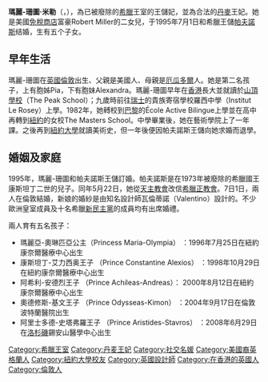 {{Infobox royalty 
| name            = 瑪麗-珊圖<br />Marie-Chantal
| title           = [[File:State_Flag_of_Greece_(1863-1924_and_1935-1973).svg|25px]] 希臘王儲妃<br/>{{flag|丹麦}}王妃<br/>''HRH'' Crown Princess  of Greece<br />''HH'' Princess Marie-Chantal of Denmark
| image           = Marie-Chantal, Crown Princess of Greece.jpg
| caption         = 
| reign           = 
| coronation      =
| othertitles     = 
| predecessor     = 
| heir            = 
| successor       =
| full name = Marie-Chantal Claire
| father          = Robert Warren Miller
| mother          = María Clara Pesantes Becerra
| spouse          = {{marriage|[[帕夫洛斯_(希臘)|帕夫洛斯王儲]]|1995|}}
| issue           = [[瑪麗亞-奧琳匹亞_(希腊公主)|瑪麗亞-奧琳匹亞公主]]<br />[[康斯坦丁-艾力西奧_(希腊)|康斯坦丁-艾力西奧王子]]<br />[[阿希利-安德烈_(希腊王子)|阿希利-安德烈王子]]<br />[[奧德修斯-基文_(希腊王子)|奧德修斯-基文王子]]<br />[[阿里士多德-史塔弗羅_(希腊王子)|阿里士多德-史塔弗羅王子]]
| house = [[格呂克斯堡王朝|格呂克斯堡王朝]]
| dynasty         = 
| birth_name = Marie-Chantal Claire Miller
| birth_date   = {{birth date and age|1968|9|17}}
| birth_place  = {{UK}}[[伦敦|伦敦]]
| date of death   = 
| place of death  = 
| date of burial  =
| place of burial =
| religion = [[希臘正教會|希臘正教會]]
|}}
'''瑪麗-珊圖·米勒'''（{{lang-en|'''Marie-Chantal Miller'''}}，{{bd|1968年|9月17日|catIdx=M}}），為已被廢除的[[希臘|希臘]]王室的王儲妃，並為合法的[[丹麥|丹麥]]王妃。她是美國[[免稅商店|免稅商店]]富豪Robert Miller的二女兒，于1995年7月1日和希臘王儲[[帕夫諾斯_(希臘)|帕夫諾斯]]结婚，生有五个子女。

== 早年生活 ==
瑪麗-珊圖在[[英國|英國]][[倫敦|倫敦]]出生、父親是美國人、母親是[[厄瓜多爾|厄瓜多爾]]人。她是第二名孩子，上有胞姊Pia，下有胞妹Alexandra。瑪麗-珊圖早年在[[香港|香港]]長大並就讀於[[山頂學校|山頂學校]]（The Peak School）；九歲時前往[[瑞士|瑞士]]的貴族寄宿學校羅西中學（Institut Le Rosey）上學。1982年，她𨍭校到[[巴黎|巴黎]]的École Active Bilingue上學並在高中再轉到[[紐約|紐約]]的女校The Masters School。中學畢業後，她在藝術學院上了一年課。之後再到[[紐約大學|紐約大學]]就讀美術史，但一年後便因帕夫諾斯王儲向她求婚而退學。

== 婚姻及家庭 == 
1995年，瑪麗-珊圖和帕夫諾斯王儲訂婚。帕夫諾斯是在1973年被廢除的希臘國王康斯坦丁二世的兒子。同年5月22日，她從[[天主教會|天主教會]]改信[[希臘正教會|希臘正教會]]。7日1日，兩人在倫敦結婚，新娘的婚紗是由知名設計師瓦倫蒂諾（Valentino）設計的。不少歐洲皇室成員及十名希臘[[新民主黨_(希臘)|新民主黨]]的成員均有出席婚禮。
 
兩人育有五名孩子：
* 瑪麗亞-奧琳匹亞公主（Princess Maria-Olympia） ：1996年7月25日在紐約康奈爾醫療中心出生
* 康斯坦丁-艾力西奥王子 （Prince Constantine Alexios） ：1998年10月29日在紐約康奈爾醫療中心出生
* 阿希利-安德烈王子 （Prince Achileas-Andreas）： 2000年8月12日在紐約康奈爾醫療中心出生
* 奧德修斯-基文王子 （Prince Odysseas-Kimon） ：2004年9月17日在倫敦波特蘭醫院出生
* 阿里士多德-史塔弗羅王子 （Prince Aristides-Stavros） ：2008年6月29日在[[洛杉磯|洛杉磯]]錫安山醫學中心出生

{{DEFAULTSORT: Miller, Marie-Chantal}}
[[Category:希臘王室|Category:希臘王室]]
[[Category:丹麦王妃|Category:丹麦王妃]]
[[Category:社交名媛|Category:社交名媛]]
[[Category:美國裔英格蘭人|Category:美國裔英格蘭人]]
[[Category:紐約大學校友|Category:紐約大學校友]]
[[Category:英國設計師|Category:英國設計師]]
[[Category:在香港的英國人|Category:在香港的英國人]]
[[Category:倫敦人|Category:倫敦人]]